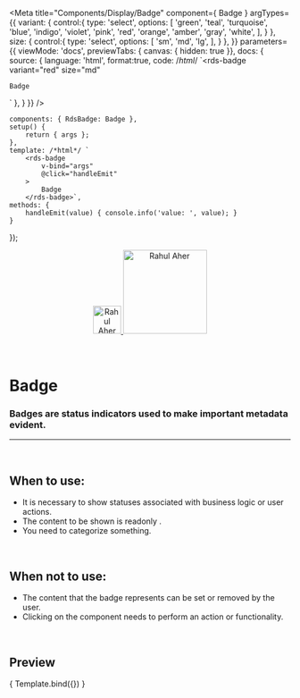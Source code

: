 
<Meta
	title="Components/Display/Badge"
	component={ Badge }
	argTypes={{
		variant: {
			control:{
				type: 'select',
				options: [
					'green',
					'teal',
					'turquoise',
					'blue',
					'indigo',
					'violet',
					'pink',
					'red',
					'orange',
					'amber',
					'gray',
					'white',
				],
			}
		},
		size: {
			control:{
				type: 'select',
				options: [
					'sm',
					'md',
					'lg',
				],
			}
		},
	}}
	parameters={{
		viewMode: 'docs',
		previewTabs: { canvas: { hidden: true }},
		docs: {
			source: {
				language: 'html',
				format:true,
				code: /*html*/ 
`<rds-badge
	variant="red"
	size="md"
>
	Badge
</rds-badge>`
			},
		}
	}}
/>

	components: { RdsBadge: Badge },
	setup() {
		return { args };
	},
	template: /*html*/ `
		<rds-badge
			v-bind="args"
			@click="handleEmit"
		>
			Badge
		</rds-badge>`,
	methods: {
		handleEmit(value) { console.info('value: ', value); }
	}
});

<div align="center" style={{display: 'flex'}}>
    <a href="https://rahulaher.netlify.app">
        <img src="https://rahulaher.netlify.app/img/logo/glyph-black-colored.svg" alt="Rahul Aher logo" width="50" />
        <img src="https://rahulaher.netlify.app/img/logo/word-black-colored.svg" alt="Rahul Aher" width="150" />
    </a>
</div>

<br />
<br />


# Badge

### Badges are status indicators used to make important metadata evident.
---
<br />

## When to use:
- It is necessary to show statuses associated with business logic or user actions.
- The content to be shown is readonly .
- You need to categorize something.


<br />

## When not to use:
- The content that the badge represents can be set or removed by the user.
- Clicking on the component needs to perform an action or functionality.


<br />

## Preview

<Canvas>
	<Story
		name="Badge"
		args={{
			variant: 'red',
		}}
	>
		{ Template.bind({}) }
	</Story>
</Canvas>

<ArgsTable story="Badge" />

